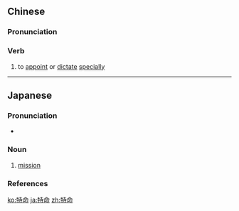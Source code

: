 ==Chinese==
{{zh-forms}}

===Pronunciation===
{{zh-pron
|m=tèmìng
|c=dak6 ming6
|mn=te̍k-bēng
|cat=v
}}

===Verb===
{{zh-verb}}

# to [[appoint]] or [[dictate]] [[specially]]

----

==Japanese==
{{ja-kanjitab|とく|めい|yomi=o}}

===Pronunciation===
* {{ja-pron|とくめい|y=o|acc=0|acc_ref=NHK}}

===Noun===
{{ja-noun|とくめい}}

# [[mission]]

===References===
<references/>

[[ko:特命]]
[[ja:特命]]
[[zh:特命]]